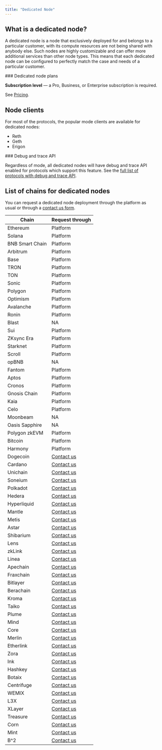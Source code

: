 ```yaml
---
title: "Dedicated Node"
---
```


## What is a dedicated node?

A dedicated node is a node that exclusively deployed for and belongs to a particular customer, with its compute resources are not being shared with anybody else. Such nodes are highly customizable and can offer more additional services than other node types. This means that each dedicated node can be configured to perfectly match the case and needs of a particular customer.

<Info>
  ### Dedicated node plans

  **Subscription level** — a Pro, Business, or Enterprise subscription is required.

  See [Pricing](https://chainstack.com/pricing/).
</Info>

## Node clients

For most of the protocols, the popular mode clients are available for dedicated nodes:

* Reth
* Geth
* Erigon

<Check>
  ### Debug and trace API

  Regardless of mode, all dedicated nodes will have debug and trace API enabled for protocols which support this feature. See the [full list of protocols with debug and trace API](/docs/debug-and-trace-apis).
</Check>

## List of chains for dedicated nodes

You can request a dedicated node deployment through the platform as usual or through a [contact us form](https://chainstack.com/contact/).

| Chain             | Request through                               | 
| ----------------- | --------------------------------------------- |
| Ethereum          | Platform                                      | 
| Solana            | Platform                                      | 
| BNB Smart Chain   | Platform                                      | 
| Arbitrum          | Platform                                      | 
| Base              | Platform                                      | 
| TRON              | Platform                                      | 
| TON               | Platform                                      | 
| Sonic             | Platform                                      | 
| Polygon           | Platform                                      | 
| Optimism          | Platform                                      | 
| Avalanche         | Platform                                      | 
| Ronin             | Platform                                      | 
| Blast             | NA                                            | 
| Sui               | Platform                                      | 
| ZKsync Era        | Platform                                      | 
| Starknet          | Platform                                      | 
| Scroll            | Platform                                      | 
| opBNB             | NA                                            | 
| Fantom            | Platform                                      | 
| Aptos             | Platform                                      | 
| Cronos            | Platform                                      | 
| Gnosis Chain      | Platform                                      | 
| Kaia              | Platform                                      | 
| Celo              | Platform                                      | 
| Moonbeam          | NA                                            | 
| Oasis Sapphire    | NA                                            | 
| Polygon zkEVM     | Platform                                      | 
| Bitcoin           | Platform                                      |
| Harmony           | Platform                                      |
| Dogecoin          | [Contact us](https://chainstack.com/contact/) |
| Cardano           | [Contact us](https://chainstack.com/contact/) |
| Unichain          | [Contact us](https://chainstack.com/contact/) |
| Soneium           | [Contact us](https://chainstack.com/contact/) |
| Polkadot          | [Contact us](https://chainstack.com/contact/) |
| Hedera            | [Contact us](https://chainstack.com/contact/) |
| Hyperliquid       | [Contact us](https://chainstack.com/contact/) |
| Mantle            | [Contact us](https://chainstack.com/contact/) |
| Metis             | [Contact us](https://chainstack.com/contact/) |
| Astar             | [Contact us](https://chainstack.com/contact/) |
| Shibarium         | [Contact us](https://chainstack.com/contact/) |
| Lens              | [Contact us](https://chainstack.com/contact/) |
| zkLink            | [Contact us](https://chainstack.com/contact/) |
| Linea             | [Contact us](https://chainstack.com/contact/) |
| Apechain          | [Contact us](https://chainstack.com/contact/) |
| Fraxchain         | [Contact us](https://chainstack.com/contact/) |
| Bitlayer          | [Contact us](https://chainstack.com/contact/) |
| Berachain         | [Contact us](https://chainstack.com/contact/) |
| Kroma             | [Contact us](https://chainstack.com/contact/) |
| Taiko             | [Contact us](https://chainstack.com/contact/) |
| Plume             | [Contact us](https://chainstack.com/contact/) |
| Mind              | [Contact us](https://chainstack.com/contact/) |
| Core              | [Contact us](https://chainstack.com/contact/) |
| Merlin            | [Contact us](https://chainstack.com/contact/) |
| Etherlink         | [Contact us](https://chainstack.com/contact/) |
| Zora              | [Contact us](https://chainstack.com/contact/) |
| Ink               | [Contact us](https://chainstack.com/contact/) |
| Hashkey           | [Contact us](https://chainstack.com/contact/) |
| Botaix            | [Contact us](https://chainstack.com/contact/) |
| Centrifuge        | [Contact us](https://chainstack.com/contact/) |
| WEMIX             | [Contact us](https://chainstack.com/contact/) |
| L3X               | [Contact us](https://chainstack.com/contact/) |
| XLayer            | [Contact us](https://chainstack.com/contact/) |
| Treasure          | [Contact us](https://chainstack.com/contact/) |
| Corn              | [Contact us](https://chainstack.com/contact/) |
| Mint              | [Contact us](https://chainstack.com/contact/) |
| B^2               | [Contact us](https://chainstack.com/contact/) |
